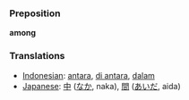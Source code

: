 === Preposition ===
'''among'''

=== Translations ===
*[[Indonesian]]: [[antara]], [[di antara]], [[dalam]]
*[[Japanese]]: [[中]] ([[なか]], naka), [[間]] ([[あいだ]], aida)